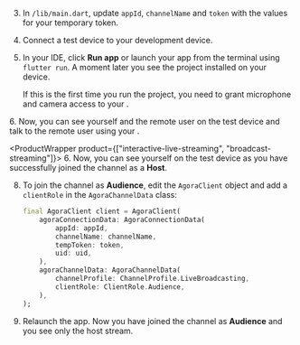 <PlatformWrapper platform="flutter">

3.  In `/lib/main.dart`, update `appId`, `channelName` and `token` with the values for your temporary token.

1.  Connect a test device to your development device.

1.  In your IDE, click **Run app** or launch your app from the terminal using `flutter run`. A moment later you see the project installed on your device.

    If this is the first time you run the project, you need to grant microphone and camera access to your <Vpl k="CLIENT"/>.

<ProductWrapper product="video-calling">
6. Now, you can see yourself and the remote user on the test device and talk to the remote user using your <Vpl k="CLIENT" />.
</ProductWrapper>

<ProductWrapper product={["interactive-live-streaming", "broadcast-streaming"]}>
6. Now, you can see yourself on the test device as you have successfully joined the channel as a **Host**.

8.  To join the channel as **Audience**, edit the `AgoraClient` object and add a `clientRole` in the `AgoraChannelData` class:

    ``` dart
    final AgoraClient client = AgoraClient(
        agoraConnectionData: AgoraConnectionData(
            appId: appId,
            channelName: channelName,
            tempToken: token,
            uid: uid,
        ),
        agoraChannelData: AgoraChannelData(
            channelProfile: ChannelProfile.LiveBroadcasting,
            clientRole: ClientRole.Audience,
        ),
    );
    ```

9.  Relaunch the app. Now you have joined the channel as **Audience** and you see only the host stream.
</ProductWrapper>

</PlatformWrapper>